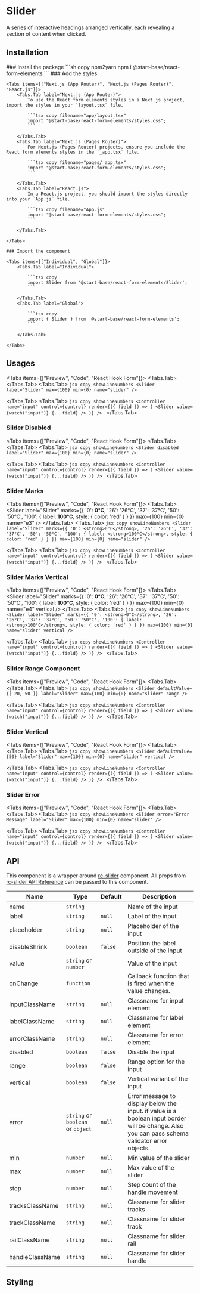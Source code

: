 
# Slider

A series of interactive headings arranged vertically, each revealing a section of content when clicked.

## Installation

<Steps>
    ### Install the package
    ```sh copy npm2yarn
    npm i @start-base/react-form-elements
    ```
    ### Add the styles

    <Tabs items={["Next.js (App Router)", "Next.js (Pages Router)", "React.js"]}>
        <Tabs.Tab label="Next.js (App Router)">
            To use the React form elements styles in a Next.js project, import the styles in your `layout.tsx` file.

            ```tsx copy filename="app/layout.tsx"
            import "@start-base/react-form-elements/styles.css";
            ```

        </Tabs.Tab>
        <Tabs.Tab label="Next.js (Pages Router)">
            For Next.js (Pages Router) projects, ensure you include the React form elements styles in the `_app.tsx` file.

            ```tsx copy filename="pages/_app.tsx"
            import "@start-base/react-form-elements/styles.css";
            ```

        </Tabs.Tab>
        <Tabs.Tab label="React.js">
            In a React.js project, you should import the styles directly into your `App.js` file.

            ```tsx copy filename="App.js"
            import "@start-base/react-form-elements/styles.css";
            ```

        </Tabs.Tab>

    </Tabs>

    ### Import the component

    <Tabs items={["Individual", "Global"]}>
        <Tabs.Tab label="Individual">

            ```tsx copy
            import Slider from '@start-base/react-form-elements/Slider';
            ```

        </Tabs.Tab>
        <Tabs.Tab label="Global">

            ```tsx copy
            import { Slider } from '@start-base/react-form-elements';
            ```

        </Tabs.Tab>

    </Tabs>

</Steps>

## Usages

<Tabs items={["Preview", "Code", "React Hook Form"]}>
  <Tabs.Tab>
  <Preview height="200px" width="300px">
    <FormOnChange>
      <Slider
        label="Slider"
        max={100}
        min={0}
        name="e1"
      />
    </FormOnChange>
  </Preview>
  </Tabs.Tab>
  <Tabs.Tab>
    ```jsx copy showLineNumbers
    <Slider
      label="Slider"
      max={100}
      min={0}
      name="slider"
    />
    ```

  </Tabs.Tab>
  <Tabs.Tab>
    ```jsx copy showLineNumbers
    <Controller
        name="input"
        control={control}
        render={({ field }) => (
          <Slider
            value={watch("input")}
            {...field}
          />
        )}
    />
    ```
  </Tabs.Tab>
</Tabs>

### Slider Disabled

<Tabs items={["Preview", "Code", "React Hook Form"]}>
  <Tabs.Tab>
  <Preview height="200px" width="300px">
    <FormOnChange>
      <Slider
        disabled
        label="Slider"
        max={100}
        min={0}
        name="e2"
      />
    </FormOnChange>
    </Preview>
  </Tabs.Tab>
  <Tabs.Tab>
    ```jsx copy showLineNumbers
    <Slider
      disabled
      label="Slider"
      max={100}
      min={0}
      name="slider"
    />
    ```

  </Tabs.Tab>
  <Tabs.Tab>
    ```jsx copy showLineNumbers
    <Controller
        name="input"
        control={control}
        render={({ field }) => (
          <Slider
            value={watch("input")}
            {...field}
          />
        )}
    />
    ```
  </Tabs.Tab>
</Tabs>

### Slider Marks

<Tabs items={["Preview", "Code", "React Hook Form"]}>
  <Tabs.Tab>
  <Preview height="200px" width="300px">
    <FormOnChange>
      <Slider
        label="Slider"
        marks={{
          '0': <strong>0°C</strong>,
          '26': '26°C',
          '37': '37°C',
          '50': '50°C',
          '100': {
            label: <strong>100°C</strong>,
            style: {
              color: 'red'
            }
          }
        }}
        max={100}
        min={0}
        name="e3"
      />
    </FormOnChange>
    </Preview>
  </Tabs.Tab>
  <Tabs.Tab>
    ```jsx copy showLineNumbers
    <Slider
      label="Slider"
      marks={{
        '0': <strong>0°C</strong>,
        '26': '26°C',
        '37': '37°C',
        '50': '50°C',
        '100': {
          label: <strong>100°C</strong>,
          style: {
            color: 'red'
          }
        }
      }}
      max={100}
      min={0}
      name="slider"
    />
    ```

  </Tabs.Tab>
  <Tabs.Tab>
    ```jsx copy showLineNumbers
    <Controller
        name="input"
        control={control}
        render={({ field }) => (
          <Slider
            value={watch("input")}
            {...field}
          />
        )}
    />
    ```
  </Tabs.Tab>
</Tabs>

### Slider Marks Vertical

<Tabs items={["Preview", "Code", "React Hook Form"]}>
  <Tabs.Tab>
  <Preview height="400px" containerHeight="300px">
    <FormOnChange>
      <Slider
        label="Slider"
        marks={{
          '0': <strong>0°C</strong>,
          '26': '26°C',
          '37': '37°C',
          '50': '50°C',
          '100': {
            label: <strong>100°C</strong>,
            style: {
              color: 'red'
            }
          }
        }}
        max={100}
        min={0}
        name="e4"
        vertical
      />
    </FormOnChange>
    </Preview>
  </Tabs.Tab>
  <Tabs.Tab>
    ```jsx copy showLineNumbers
    <Slider
      label="Slider"
      marks={{
        '0': <strong>0°C</strong>,
        '26': '26°C',
        '37': '37°C',
        '50': '50°C',
        '100': {
          label: <strong>100°C</strong>,
          style: {
            color: 'red'
          }
        }
      }}
      max={100}
      min={0}
      name="slider"
      vertical
    />
    ```

  </Tabs.Tab>
  <Tabs.Tab>
    ```jsx copy showLineNumbers
    <Controller
        name="input"
        control={control}
        render={({ field }) => (
          <Slider
            value={watch("input")}
            {...field}
          />
        )}
    />
    ```
  </Tabs.Tab> 
</Tabs>

### Slider Range Component

<Tabs items={["Preview", "Code", "React Hook Form"]}>
  <Tabs.Tab>
  <Preview height="200px" width="300px">
    <SliderExample />
  </Preview>
  </Tabs.Tab>
  <Tabs.Tab>
    ```jsx copy showLineNumbers
    <Slider
      defaultValue={[
        20,
        50
      ]}
      label="Slider"
      max={100}
      min={0}
      name="slider"
      range
    />
    ```

  </Tabs.Tab>
  <Tabs.Tab>
    ```jsx copy showLineNumbers
    <Controller
        name="input"
        control={control}
        render={({ field }) => (
          <Slider
            value={watch("input")}
            {...field}
          />
        )}
    />
    ```
  </Tabs.Tab>
</Tabs>

### Slider Vertical

<Tabs items={["Preview", "Code", "React Hook Form"]}>
  <Tabs.Tab>
  <Preview height="200px" containerHeight="300px">
    <FormOnChange>
      <Slider
        defaultValue={50}
        label="Slider"
        max={100}
        min={0}
        name="e6"
        vertical
      />
    </FormOnChange>
  </Preview>
  </Tabs.Tab>
  <Tabs.Tab>
    ```jsx copy showLineNumbers
    <Slider
      defaultValue={50}
      label="Slider"
      max={100}
      min={0}
      name="slider"
      vertical
    />
    ```

  </Tabs.Tab>
  <Tabs.Tab>
    ```jsx copy showLineNumbers
    <Controller
        name="input"
        control={control}
        render={({ field }) => (
          <Slider
            value={watch("input")}
            {...field}
          />
        )}
    />
    ```
  </Tabs.Tab>
</Tabs>

### Slider Error

<Tabs items={["Preview", "Code", "React Hook Form"]}>
  <Tabs.Tab>
  <Preview height="200px" width="300px">
    <FormOnChange>
      <Slider
        error="Error Message"
        label="Slider"
        max={100}
        min={0}
        name="e7"
      />
    </FormOnChange>
  </Preview>
  </Tabs.Tab>
  <Tabs.Tab>
    ```jsx copy showLineNumbers
    <Slider
      error="Error Message"
      label="Slider"
      max={100}
      min={0}
      name="slider"
    />
    ```

  </Tabs.Tab>
  <Tabs.Tab>
    ```jsx copy showLineNumbers
    <Controller
        name="input"
        control={control}
        render={({ field }) => (
          <Slider
            value={watch("input")}
            {...field}
          />
        )}
    />
    ```
  </Tabs.Tab>
</Tabs>

## API

This component is a wrapper around [rc-slider](https://slider-react-component.vercel.app/) component. All props from [rc-slider API Reference](https://github.com/react-component/slider?tab=readme-ov-file#api) can be passed to this component.

| Name            | Type                              | Default | Description                                                                                                                                    |
| --------------- | --------------------------------- | ------- | ---------------------------------------------------------------------------------------------------------------------------------------------- |
| name            | `string`                          |         | Name of the input                                                                                                                              |
| label           | `string`                          | `null`  | Label of the input                                                                                                                             |
| placeholder     | `string`                          | `null`  | Placeholder of the input                                                                                                                       |
| disableShrink   | `boolean`                         | `false` | Position the label outside of the input                                                                                                        |
| value           | `string` or `number`              |         | Value of the input                                                                                                                             |
| onChange        | `function`                        |         | Callback function that is fired when the value changes.                                                                                        |
| inputClassName  | `string`                          | `null`  | Classname for input element                                                                                                                    |
| labelClassName  | `string`                          | `null`  | Classname for label element                                                                                                                    |
| errorClassName  | `string`                          | `null`  | Classname for error element                                                                                                                    |
| disabled        | `boolean`                         | `false` | Disable the input                                                                                                                              |
| range           | `boolean`                         | `false` | Range option for the input                                                                                                                     |
| vertical        | `boolean`                         | `false` | Vertical variant of the input                                                                                                                  |
| error           | `string` or `boolean` or `object` | `null`  | Error message to display below the input. if value is a boolean input border will be change. Also you can pass schema validator error objects. |
| min             | `number`                          | `null`  | Min value of the slider                                                                                                                        |
| max             | `number`                          | `null`  | Max value of the slider                                                                                                                        |
| step            | `number`                          | `null`  | Step count of the handle movement                                                                                                              |
| tracksClassName | `string`                          | `null`  | Classname for slider tracks                                                                                                                    |
| trackClassName  | `string`                          | `null`  | Classname for slider track                                                                                                                     |
| railClassName   | `string`                          | `null`  | Classname for slider rail                                                                                                                      |
| handleClassName | `string`                          | `null`  | Classname for slider handle                                                                                                                    |

## Styling
